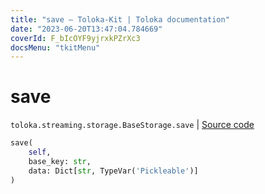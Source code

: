 ```yaml
---
title: "save — Toloka-Kit | Toloka documentation"
date: "2023-06-20T13:47:04.784669"
coverId: F_bIcOYF9yjrxkPZrXc3
docsMenu: "tkitMenu"
---
```


# save

`toloka.streaming.storage.BaseStorage.save` | [Source code](https://github.com/Toloka/toloka-kit/blob/v1.2.0/src/streaming/storage.py#L31)

```python
save(
    self,
    base_key: str,
    data: Dict[str, TypeVar('Pickleable')]
)
```